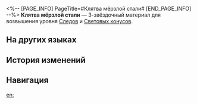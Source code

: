 <%-- [PAGE_INFO]
PageTitle=#Клятва мёрзлой стали#
[END_PAGE_INFO] --%>
{{Предмет Инфобокс
|id          = 110142
|Изображение = Предмет Клятва мёрзлой стали.png
|Тип         = Материал Следов
|Тип2        = Материал возвышения Светового конуса
|Инвентарь   = Материалы улучшения
|Редкость    = 3
|Эффект      = 
|Описание    = Щит, выкованный с удивительным мастерством из неизвестного сплава. Можно использовать для среднего повышения уровня Следов персонажей {{Цвет|Выделенный|Сохранения}}.
|Источник1   = [[Чашелист (багровый): Бутон Сохранения (undefined)]]
|Источник2   = [[Универсальная машина для синтеза: Синтез материалов]]
|Источник3   = [[Неугасаемый пепел]]
|Источник4   = [[Универсальная машина для синтеза: Обмен материалов]]
}}
{{Описание|Это может быть большой щит, но на ощупь он лёгкий как пёрышко. Какой бы мощной ни была атака, на щите не останется и следа.<br />Древние легенды повествуют о войне, в которой отважные воины, вооружённые смертоносными копьями и щитами, выкованными из мёрзлой стали, защищают нацию, обречённую на поражение перед лицом войны.<br />Этот щит - свидетель той войны.<br /><br />''«Мощные голоса скандируют: "Враги у наших врат!"»''}}
'''Клятва мёрзлой стали''' — 3-звёздочный материал для возвышения уровня [[Следы|Следов]] и [[Световые конусы|Световых конусов]].

==На других языках==
{{На других языках
|en   = Oath of Steel
|zhs  = 寒铁的誓言
|zht  = 寒鐵的誓言
|ja   = 寒鉄の誓い
|ko   = 한철의 맹세
|es   = Juramento de acero
|fr   = Serment d'acier
|ru   = Клятва мёрзлой стали
|th   = Oath of Steel
|vi   = Lời Thề Sắt Lạnh
|de   = Schwur des Stahls
|id   = Oath of Steel
|pt   = Juramento de Aço
}}

==История изменений==
{{История изменений|3.5}}

==Навигация==
{{Материалы улучшения Навбокс}}

[[en:]]